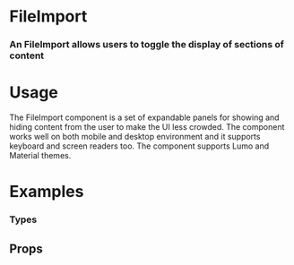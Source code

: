 
<Meta title="Blocks|FileImport" component={FileImport} />

# FileImport

### An FileImport allows users to toggle the display of sections of content

<Preview withToolbar>
  <Story name="Standard">
     <FileImport />
  </Story>
</Preview>

# Usage

The FileImport component is a set of expandable panels for showing and hiding content from the user to make the UI less crowded. The component works well on both mobile and desktop environment and it supports keyboard and screen readers too. The component supports Lumo and Material themes.

# Examples

### Types

<Preview>
  <Story name="Types">
   <CardGrid columns="1">
       <FileImport />
      </CardGrid>
  </Story>
</Preview>


## Props

<Props of={FileImport} />